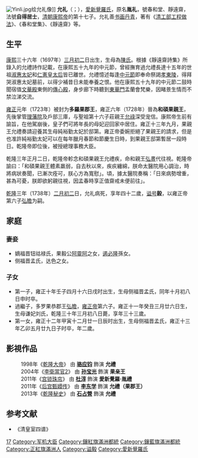[[File:Yinli.jpg|thumb]]绘允礼像]]
'''允礼'''（{{lang-mnc|ᠶᡡᠨ ᠯᡳᡳ|v=yūn lii}}；{{bd|1697年|3月24日|1738年|3月21日|catIdx=A}}），[[愛新覺羅氏|愛新覺羅氏]]，原名'''胤礼'''，號春和堂、靜遠齋，法號'''自得居士'''，[[清朝|清朝]][[康熙帝|康熙帝]]的第十七子。允礼善[[中国画|书画]][[绘画|丹青]]，著有《[[清工部工程做法|清工部工程做法]]》、《春和堂集》、《靜遠齋》等。

== 生平 ==

[[康熙|康熙]]三十六年（1697年）[[三月初二|三月初二]]日出生，生母為[[純裕勤太妃|陳氏]]。根據《靜遠齋詩集》所錄入的允禮詩作記載，在康熙五十九年的中元節，曾經撫育過允禮長達十五年的世祖[[淑惠妃|淑惠太妃]]和[[孝惠章皇后|仁憲皇太后]]皆已離世。允禮憶述每逢[[中元節|中元節]]即奉命祭謁[[清東陵|孝東陵]]，得拜哭淑惠太妃墓前，以得少補昔日未能奉養之恨。他在康熙五十九年的中元節二鼓時聞宿值[[文華殿|文華殿]]東側的[[傳心殿|傳心殿]]，身步廊下時聽到[[東華門|東華門]]盂蘭會梵樂，因睹景生情而不禁泣涕交流。

[[雍正|雍正]]元年（1723年）被封为'''多羅果郡王'''，雍正六年（1728年）晉為'''和碩果親王'''，先後掌管[[理藩院|理藩院]]及戶部三庫，与聖祖第十六子莊親王[[允祿|允祿]]深受宠信。康熙帝生前有諭旨，在他駕崩後，皇子們可將年長的母妃迎回家中居住。雍正十三年九月，果親王允禮奏請迎養其生母純裕勤太妃於邸第。雍正帝委婉拒絕了果親王的請求，但是也准許純裕勤太妃可以在每年臘月春節和節慶生日時，到果親王邸第暫居一段時日。乾隆帝即位後，被授總理事務大臣。

乾隆三年正月二日，乾隆帝軫念和碩果親王允禮疾，命和親王[[弘晝|弘晝]]代往視。乾隆帝諭曰：「和碩果親王體素羸弱，自去秋以來，疾疢纏綿，朕命太醫院用心調治，時將病狀奏聞，已漸次痊可，朕心方為寬慰」。頃，據太醫院奏稱：「日來病勢增重，甚為可憂，朕即欲躬親往視，因孟春時享正值齋戒未便前往」。

[[乾隆|乾隆]]三年（1738年）[[二月初二|二月初二]]日，允礼病死，享年四十二歲，[[谥号|谥号]]'''毅'''，以雍正帝第六子[[弘曕|弘曕]]为嗣。

==家庭==
===妻妾===

*嫡福晋钮祜禄氏，果毅公[[阿靈阿_(鈕祜祿氏)|阿靈阿]]之女，[[遏必隆|遏必隆]]孫女。
*侧福晋孟氏，达色之女。

===子女===

*第一子，雍正十年壬子四月十六日戌时出生，生母侧福晋孟氏，同年十月初八日申时卒。 
*過繼子，多罗果恭郡王[[弘曕|弘曕]]，[[雍正帝|雍正帝]]第六子。雍正十一年癸丑三月廿六日生，生母谦妃刘氏，乾隆三十年三月初八日薨，享年三十三歲。
*第一女，雍正十二年甲寅十二月廿一日辰时出生，生母侧福晋孟氏，雍正十三年乙卯五月廿九日子时卒，年二歲。

==影視作品==
:1998年《[[乾隆大帝|乾隆大帝]]》   由 '''[[骆应钧|骆应钧]]''' 飾演 '''允禮'''
:2004年《[[李衛當官2|李衛當官2]]》  由 '''[[孙宝光|孙宝光]]''' 飾演 '''果亲王'''
:2011年《[[宫锁珠帘|宫锁珠帘]]》   由 '''[[杜淳|杜淳]]''' 飾演 '''愛新覺羅·胤禮'''
:2011年《[[後宮甄嬛傳_(電視劇)|后宫甄嬛传]]》 由 '''[[李东学|李东学]]''' 飾演 '''允禮（果郡王）'''
:2013年《[[乾隆秘史|乾隆秘史]]》   由 '''[[石占營|石占營]]''' 飾演 '''允禮'''

==参考文献==
{{Commonscat|Yinli, Prince Guo}}
*《清皇室四谱》

{{start box}}
{{s-hou|果親王世系|3月24日|1697年|3月21日|1738年|清聖祖世系}}
{{s-roy}}
{{s-new|新封爵}}
{{s-title|[[果親王|果親王]]|任職期間:1723年－1738年}}
{{s-after|遞降為郡王<br>養子果恭郡王[[弘曕|弘曕]]}}
{{end box}}

{{清圣祖皇室}}
[[Category:清圣祖皇子|17]]
[[Category:军机大臣|Category:军机大臣]]
[[Category:鑲紅旗滿洲都統|Category:鑲紅旗滿洲都統]]
[[Category:鑲藍旗滿洲都統|Category:鑲藍旗滿洲都統]]
[[Category:正紅旗滿洲人|Category:正紅旗滿洲人]]
[[Category:谥毅|Category:谥毅]]
[[Category:愛新覺羅氏|Category:愛新覺羅氏]]